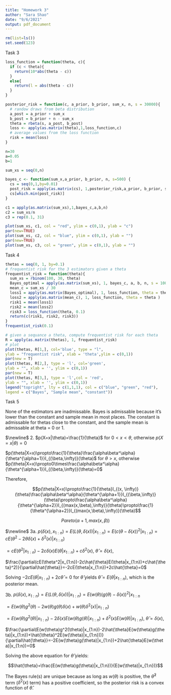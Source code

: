 ```yaml
---
title: "Homework 3"
author: "Sara Shao"
date: "9/6/2021"
output: pdf_document
---
```


```r
rm(list=ls())
set.seed(123)
```


Task 3
```r
loss_function = function(theta, c){
  if (c < theta){
    return(10*abs(theta - c))
  } 
  else{
    return(l = abs(theta - c))
  }
}

posterior_risk = function(c, a_prior, b_prior, sum_x, n, s = 30000){
  # randow draws from beta distribution
  a_post = a_prior + sum_x
  b_post = b_prior + n - sum_x
  theta = rbeta(s, a_post, b_post)
  loss <- apply(as.matrix(theta),1,loss_function,c)
  # average values from the loss function
  risk = mean(loss)
}
```

```r
n=30
a=0.05
b=1

sum_xs = seq(0,n)

bayes_c <- function(sum_x,a_prior, b_prior, n, s=500) {
  cs = seq(0,1,by=0.01)
  post_risk = apply(as.matrix(cs), 1,posterior_risk,a_prior, b_prior, sum_x, n, s)
  cs[which.min(post_risk)]
}

c1 = apply(as.matrix(sum_xs),1,bayes_c,a,b,n)
c2 = sum_xs/n
c3 = rep(0.1, 31)

plot(sum_xs, c1, col = "red", ylim = c(0,1), ylab = "c")
par(new=TRUE)
plot(sum_xs, c2, col = "blue", ylim = c(0,1), ylab = "")
par(new=TRUE)
plot(sum_xs, c3, col = "green", ylim = c(0,1), ylab = "")
```


Task 4
```r
thetas = seq(0, 1, by=0.1)
# frequentist risk for the 3 estimators given a theta
frequentist_risk = function(theta){
  sum_xs = rbinom(100, 30, theta)
  Bayes_optimal = apply(as.matrix(sum_xs), 1, bayes_c, a, b, n, s = 100)
  mean_c = sum_xs / 30
  loss1 = apply(as.matrix(Bayes_optimal), 1, loss_function, theta = theta)
  loss2 = apply(as.matrix(mean_c), 1, loss_function, theta = theta )
  risk1 = mean(loss1)
  risk2 = mean(loss2)
  risk3 = loss_function(theta, 0.1)
  return(c(risk1, risk2, risk3))
}
frequentist_risk(0.1)
```

```r
# given a sequance a theta, compute frequentist risk for each theta
R = apply(as.matrix(thetas), 1, frequentist_risk)
# plot
plot(thetas, R[1,], col='blue', type = "l",
ylab = "frequentist risk", xlab = 'theta',ylim = c(0,1))
par(new = T)
plot(thetas, R[2,], type = 'l', col='green',
ylab = "", xlab = '', ylim = c(0,1))
par(new = T)
plot(thetas, R[3,], type = 'l',col = 'red',
ylab = "", xlab = '', ylim = c(0,1))
legend("topright", lty = c(1,1,1), col = c("blue", "green", "red"),
legend = c("Bayes", "Sample mean", "constant"))
```

Task 5

None of the estimators are inadmissable. Bayes is admissable because it's lower than the constant and sample mean in most places. The constant is admissable for thetas close to the constant, and the sample mean is admissable at theta = 0 or 1. 

$\newline$
2. $p(X=x|\theta)=\frac{1}{\theta}$ for $0<x<\theta$, otherwise $p(X=x|\theta)=0$ 

$p(\theta|X=x)\propto\frac{1}{\theta}\frac{\alpha\beta^\alpha}{\theta^{\alpha+1}}I_{(\beta,\infty)}(\theta)$ for $\theta > x$, otherwise $p(\theta|X=x)\propto0\times\frac{\alpha\beta^\alpha}{\theta^{\alpha+1}}I_{(\beta,\infty)}(\theta)=0$

Therefore,

$$p(\theta|X=x)\propto\frac{1}{\theta}I_{(x, \infty)}(\theta)\frac{\alpha\beta^\alpha}{\theta^{\alpha+1}}I_{(\beta,\infty)}(\theta)\propto\frac{\alpha\beta^\alpha}{\theta^{\alpha+2}}I_{(max(x,\beta),\infty)}(\theta)\propto\frac{1}{\theta^{\alpha+2}}I_{(max(x,\beta),\infty)}(\theta)$$

$$Pareto(\alpha+1, max(x,\beta))$$

$\newline$
3a. $p(\delta(x),x_{1:n})=E(L(\theta,\delta(x))|x_{1:n})=E(c(\theta-\delta(x))^2|x_{1:n})=cE(\theta^2-2\theta\delta(x)+\delta^2(x)|x_{1:n})$

$=cE(\theta^2|x_{1:n})-2c\delta(x)E(\theta|x_{1:n})+c\delta^2(x)$, $\hat{\theta}=\delta(x)$,

$\frac{\partial(cE(\theta^2|x_{1:n})-2c\hat{\theta}E(\theta|x_{1:n})+c\hat{\theta}^2)}{\partial\hat{\theta}}=-2cE(\theta|x_{1:n})+2c\hat{\theta}=0$

Solving $-2cE(\theta|x_{1:n})+2c\hat{\theta}=0$ for $\hat{\theta}$ yields $\hat{\theta}=E(\theta|x_{1:n})$, which is the posterior mean.

3b. $p(\delta(x),x_{1:n})=E(L(\theta,\delta(x))|x_{1:n})=E(w(\theta)(g(\theta)-\delta(x))^2|x_{1:n}$

$=E(w(\theta)g^2(\theta)-2w(\theta)g(\theta)\delta(x)+w(\theta)\delta^2(x)|x_{1:n})$

$=E(w(\theta)g^2(\theta)|x_{1:n})-2\delta(x)E(w(\theta)g(\theta)|x_{1:n})+\delta^2(x)E(w(\theta)|x_{1:n})$, $\hat{\theta}=\delta(x)$,

$\frac{\partial(E(w(\theta)g^2(\theta)|x_{1:n})-2\hat{\theta}E(w(\theta)g(\theta)|x_{1:n})+\hat{\theta}^2E(w(\theta)|x_{1:n}))}{\partial\hat{\theta}}=-2E(w(\theta)g(\theta)|x_{1:n})+2\hat{\theta}E(w(\theta)|x_{1:n})=0$

Solving the above equation for $\hat{\theta}$ yields:

$$\hat{\theta}=\frac{E(w(\theta)g(\theta)|x_{1:n})}{E(w(\theta)|x_{1:n})}$$

The Bayes rule(s) are unique because as long as $w(\theta)$ is positive, the $\hat{\theta}^2$ term ($\delta^2(x)$ term) has a positive coefficient, so the posterior risk is a convex function of $\hat{\theta}$.